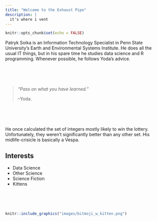 ```yaml
---
title: "Welcome to the Exhaust Pipe"
description: |
  it's where i vent
---
```


```r
knitr::opts_chunk$set(echo = FALSE)
```
Patryk Soika is an Information Technology Specialist in Penn State University's
Earth and Environmental Systems Institute.  He does all the usual IT things, but
in his spare time he studies data science and R programming.  Whenever
possible, he follows Yoda's advice.
  
<br /><br /><br />
  
> *"Pass on what you have learned."*
> 
> --Yoda.

<br /><br /><br />

He once calculated the set of integers mostly likely to win the lottery.
Unfortunately, they weren't significantly better than any other set. His midlife-crisicle
is basically a Vespa.

## Interests

* Data Science
* Other Science
* Science Fiction
* Kittens

<br /><br /><br />

```r
knitr::include_graphics("images/bitmoji_w_kitten.png")
```


